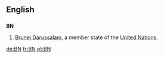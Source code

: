 {{see|bn|.bn}}
==English==

==={{abbreviation}}===
'''BN'''

# [[Brunei Darussalam]], a member state of the [[United Nations]].

[[de:BN]]
[[fr:BN]]
[[pt:BN]]